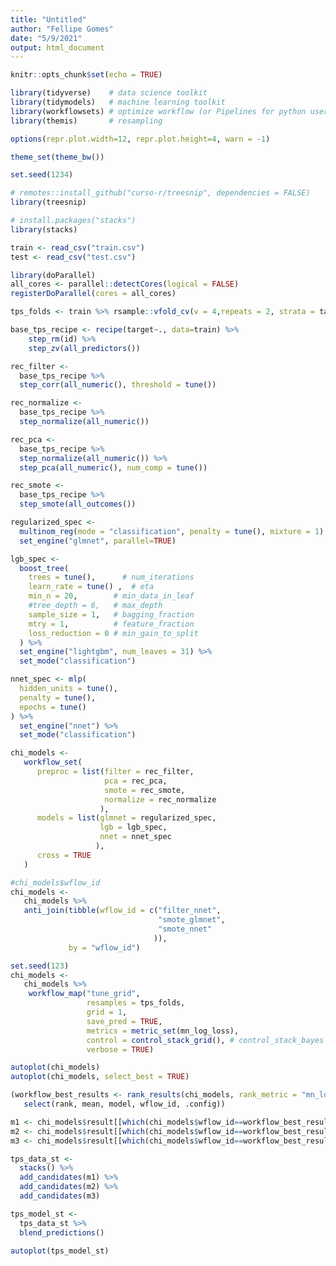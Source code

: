 ```yaml
---
title: "Untitled"
author: "Fellipe Gomes"
date: "5/9/2021"
output: html_document
---
```


```r
knitr::opts_chunk$set(echo = TRUE)
```

```r
library(tidyverse)    # data science toolkit
library(tidymodels)   # machine learning toolkit
library(workflowsets) # optimize workflow (or Pipelines for python users)
library(themis)       # resampling

options(repr.plot.width=12, repr.plot.height=4, warn = -1)

theme_set(theme_bw())

set.seed(1234)

# remotes::install_github("curso-r/treesnip", dependencies = FALSE)
library(treesnip)

# install.packages("stacks")
library(stacks)

train <- read_csv("train.csv")
test <- read_csv("test.csv")
```

```r
library(doParallel)
all_cores <- parallel::detectCores(logical = FALSE) 
registerDoParallel(cores = all_cores) 
```

```r
tps_folds <- train %>% rsample::vfold_cv(v = 4,repeats = 2, strata = target)

base_tps_recipe <- recipe(target~., data=train) %>%
    step_rm(id) %>%
    step_zv(all_predictors())

rec_filter <- 
  base_tps_recipe %>% 
  step_corr(all_numeric(), threshold = tune())

rec_normalize <- 
  base_tps_recipe %>% 
  step_normalize(all_numeric())

rec_pca <- 
  base_tps_recipe %>% 
  step_normalize(all_numeric()) %>%
  step_pca(all_numeric(), num_comp = tune())

rec_smote <- 
  base_tps_recipe %>% 
  step_smote(all_outcomes())
```

```r
regularized_spec <- 
  multinom_reg(mode = "classification", penalty = tune(), mixture = 1) %>% 
  set_engine("glmnet", parallel=TRUE)

lgb_spec <- 
  boost_tree(
    trees = tune(),      # num_iterations
    learn_rate = tune() ,  # eta
    min_n = 20,        # min_data_in_leaf
    #tree_depth = 6,   # max_depth
    sample_size = 1,   # bagging_fraction
    mtry = 1,          # feature_fraction
    loss_reduction = 0 # min_gain_to_split
  ) %>%  
  set_engine("lightgbm", num_leaves = 31) %>% 
  set_mode("classification")

nnet_spec <- mlp(
  hidden_units = tune(),
  penalty = tune(),
  epochs = tune()
) %>%  
  set_engine("nnet") %>% 
  set_mode("classification")
```

```r
chi_models <- 
   workflow_set(
      preproc = list(filter = rec_filter,
                     pca = rec_pca,
                     smote = rec_smote,
                     normalize = rec_normalize
                    ),
      models = list(glmnet = regularized_spec,
                    lgb = lgb_spec,
                    nnet = nnet_spec
                   ),
      cross = TRUE
   )

#chi_models$wflow_id
chi_models <- 
   chi_models %>% 
   anti_join(tibble(wflow_id = c("filter_nnet",
                                 "smote_glmnet",
                                 "smote_nnet"
                                )), 
             by = "wflow_id")
```

```r
set.seed(123)
chi_models <- 
   chi_models %>% 
    workflow_map("tune_grid", 
                 resamples = tps_folds, 
                 grid = 1,
                 save_pred = TRUE, 
                 metrics = metric_set(mn_log_loss),
                 control = control_stack_grid(), # control_stack_bayes
                 verbose = TRUE)
```

```r
autoplot(chi_models)
autoplot(chi_models, select_best = TRUE)
```

```r
(workflow_best_results <- rank_results(chi_models, rank_metric = "mn_log_loss", select_best = TRUE) %>% 
   select(rank, mean, model, wflow_id, .config))
```

```r
m1 <- chi_models$result[[which(chi_models$wflow_id==workflow_best_results$wflow_id[1])]]
m2 <- chi_models$result[[which(chi_models$wflow_id==workflow_best_results$wflow_id[2])]]
m3 <- chi_models$result[[which(chi_models$wflow_id==workflow_best_results$wflow_id[3])]]

tps_data_st <- 
  stacks() %>%
  add_candidates(m1) %>%
  add_candidates(m2) %>%
  add_candidates(m3)

tps_model_st <-
  tps_data_st %>%
  blend_predictions()

autoplot(tps_model_st)
```


